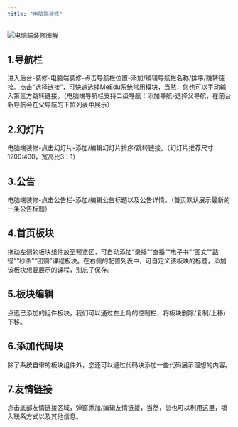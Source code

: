 ```yaml
---
title: "电脑端装修"
---
```


![电脑端装修图解](https://minio.meedu.vip/meedu-faq/images/b01a0e23da718a08989311b8b2dfb069/rjUA16OrcIVY8oTZUY0Zucm6UqQUNakp.png)


## 1.导航栏
进入后台-装修-电脑端装修-点击导航栏位置-添加/编辑导航栏名称/排序/跳转链接。点击“选择链接”，可快速选择MeEdu系统常用模块，当然，您也可以手动输入第三方跳转链接。（电脑端导航栏支持二级导航：添加导航-选择父导航，在前台新导航会在父导航的下拉列表中展示）

## 2.幻灯片
电脑端装修-点击幻灯片-添加/编辑幻灯片排序/跳转链接。（幻灯片推荐尺寸1200:400，宽高比3：1）


## 3.公告
电脑端装修-点击公告栏-添加/编辑公告标题以及公告详情。（首页默认展示最新的一条公告标题）


## 4.首页板块
拖动左侧的板块组件放至预览区，可自动添加“录播”“直播”“电子书”“图文”“路径”“秒杀”“团购”课程板块。在右侧的配置列表中，可自定义该板块的标题，添加该板块想要展示的课程，别忘了保存。


## 5.板块编辑
点选已添加的组件板块，我们可以通过左上角的控制栏，将板块删除/复制/上移/下移。


## 6.添加代码块
除了系统自带的板块组件外，您还可以通过代码块添加一些代码展示理想的内容。


## 7.友情链接
点击底部友情链接区域，弹窗添加/编辑友情链接，当然，您也可以利用这里，填入联系方式以及其他信息。